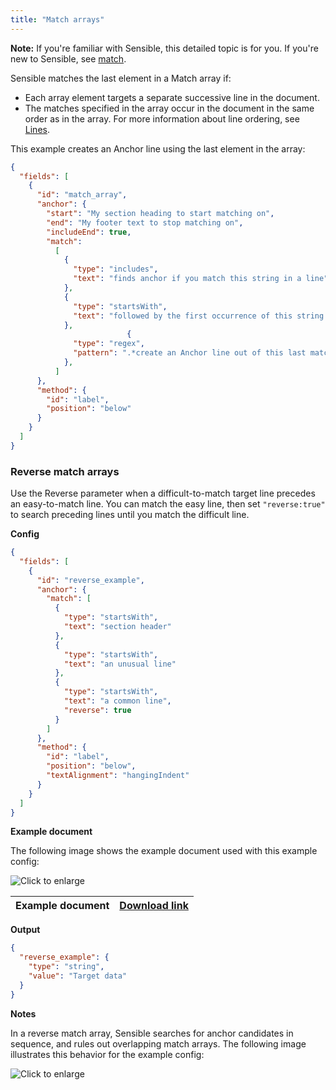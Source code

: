 ```yaml
---
title: "Match arrays"
---
```


**Note:** If you're familiar with Sensible, this detailed topic is for you. If you're new to Sensible, see [match](/senseml-reference/field-query-object/match-object).

Sensible matches the last element in a Match array if:

* Each array element targets a separate successive line in the document.
* The matches specified in the array occur in the document in the same order as in the array. For more information about line ordering, see [Lines](/senseml-reference/concepts/lines).

This example creates an Anchor line using the last element in the array:

```JSON JSON 
{
  "fields": [
    {
      "id": "match_array",
      "anchor": {
        "start": "My section heading to start matching on",
        "end": "My footer text to stop matching on",
        "includeEnd": true,
        "match": 
          [
            {
              "type": "includes",
              "text": "finds anchor if you match this string in a line",
            },
            {
              "type": "startsWith",
              "text": "followed by the first occurrence of this string in another line",
            },
                          {
              "type": "regex",
              "pattern": ".*create an Anchor line out of this last match",
            },
          ]      
      },
      "method": {
        "id": "label",
        "position": "below"
      }
    }
  ]
}
```
### Reverse match arrays

Use the Reverse parameter when a difficult-to-match target line precedes an easy-to-match line. You can match the easy line, then set `"reverse:true"` to search preceding lines until you match the difficult line. 

**Config**

```JSON JSON 
{
  "fields": [
    {
      "id": "reverse_example",
      "anchor": {
        "match": [
          {
            "type": "startsWith",
            "text": "section header"
          },
          {
            "type": "startsWith",
            "text": "an unusual line"
          },
          {
            "type": "startsWith",
            "text": "a common line",
            "reverse": true
          }
        ]
      },
      "method": {
        "id": "label",
        "position": "below",
        "textAlignment": "hangingIndent"
      }
    }
  ]
}
```
**Example document**

The following image shows the example document used with this example config:

![Click to enlarge](/images/reverse_1.png)

| Example document | [Download link](https://raw.githubusercontent.com/sensible-hq/sensible-docs/main/readme-sync/assets/v0/pdfs/reverse.pdf) |
| ---------------- | ------------------------------------------------------------------------------------------------------------------------ |

**Output**

```JSON JSON 
{
  "reverse_example": {
    "type": "string",
    "value": "Target data"
  }
}
```
**Notes**

In a reverse match array, Sensible searches for anchor candidates in sequence, and rules out overlapping match arrays. The following image illustrates this behavior for the example config:

![Click to enlarge](/images/reverse_2.png)